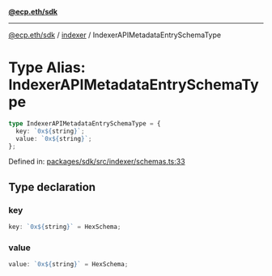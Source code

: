 [**@ecp.eth/sdk**](../../index.mdx)

***

[@ecp.eth/sdk](/sdk-reference/index.mdx) / [indexer](/sdk-reference/indexer/index.mdx) / IndexerAPIMetadataEntrySchemaType

# Type Alias: IndexerAPIMetadataEntrySchemaType

```ts
type IndexerAPIMetadataEntrySchemaType = {
  key: `0x${string}`;
  value: `0x${string}`;
};
```

Defined in: [packages/sdk/src/indexer/schemas.ts:33](https://github.com/ecp-eth/comments-monorepo/blob/main/packages/sdk/src/indexer/schemas.ts#L33)

## Type declaration

### key

```ts
key: `0x${string}` = HexSchema;
```

### value

```ts
value: `0x${string}` = HexSchema;
```
